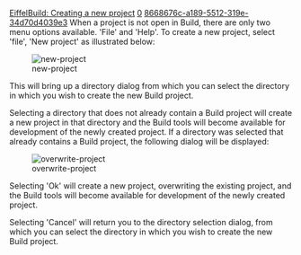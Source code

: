 [[Property:title|EiffelBuild: Creating a new project]]
[[Property:weight|0]]
[[Property:uuid|8668676c-a189-5512-319e-34d70d4039e3]]
When a project is not open in Build, there are only two menu options available. 'File' and 'Help'. To create a new project, select 'file', 'New project' as illustrated below:

[[Image:new-project]]  

This will bring up a directory dialog from which you can select the directory in which you wish to create the new Build project.

Selecting a directory that does not already contain a Build project will create a new project in that directory and the Build tools will become available for development of the newly created project. If a directory was selected that already contains a Build project, the following dialog will be displayed:

[[Image:overwrite-project]]  

Selecting 'Ok' will create a new project, overwriting the existing project, and the Build tools will become available for development of the newly created project.

Selecting 'Cancel' will return you to the directory selection dialog, from which you can select the directory in which you wish to create the new Build project.

{{seealso| '''See Also''' <br/>
[[Retrieving a project from a Build project file|Retrieving a project from a Build project file]]  <br/>
}}




